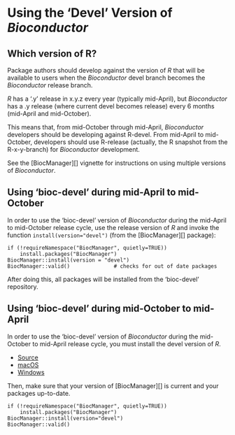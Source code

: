 # Using the 'Devel' Version of _Bioconductor_ {#use-devel}

## Which version of R?

Package authors should develop against the version of _R_ that will be
available to users when the _Bioconductor_ devel branch becomes the
_Bioconductor_ release branch.

_R_ has a '.y' release in x.y.z every year (typically mid-April), but
_Bioconductor_ has a .y release (where current devel becomes release)
every 6 months (mid-April and mid-October).

This means that, from mid-October through mid-April, _Bioconductor_
developers should be developing against R-devel. From mid-April to
mid-October, developers should use R-release (actually, the R snapshot
from the R-x-y-branch) for _Bioconductor_ development.

See the [BiocManager][] vignette for instructions on using multiple versions
of _Bioconductor_.


## Using 'bioc-devel' during mid-April to mid-October {#mid-april}

In order to use the 'bioc-devel' version of _Bioconductor_ during the
mid-April to mid-October release cycle, use the release version of _R_
and invoke the function `install(version="devel")` (from the
[BiocManager][] package):

    if (!requireNamespace("BiocManager", quietly=TRUE))
        install.packages("BiocManager")
    BiocManager::install(version = "devel")
    BiocManager::valid()              # checks for out of date packages

After doing this, all packages will be installed from the 'bioc-devel'
repository.

## Using 'bioc-devel' during mid-October to mid-April {#mid-october}

In order to use the 'bioc-devel' version of _Bioconductor_ during the
mid-October to mid-April release cycle, you must install the devel
version of _R_.

* [Source](https://stat.ethz.ch/R/daily/)
* [macOS](https://mac.r-project.org/)
* [Windows](https://cran.r-project.org/bin/windows/base/rdevel.html)

Then, make sure that your version of [BiocManager][] is current and
your packages up-to-date.

    if (!requireNamespace("BiocManager", quietly=TRUE))
        install.packages("BiocManager")
    BiocManager::install(version="devel")
    BiocManager::valid()
